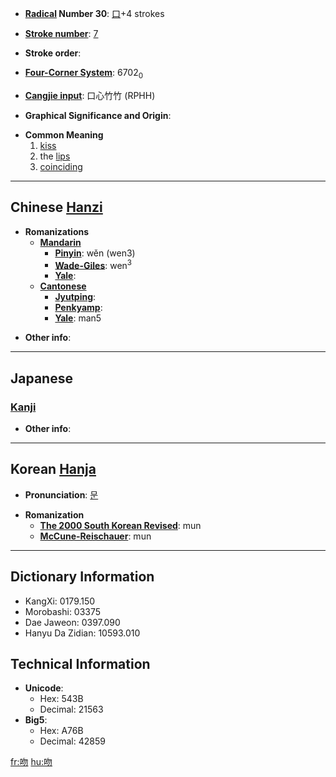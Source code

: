 * '''[[Wiktionary:Chinese radical index| Radical]] Number 30''': [[Wiktionary:Chinese radical index 口|口]]+4 strokes

* '''[[Wiktionary:Chinese total strokes index|Stroke number]]''': [[Wiktionary:Chinese total strokes index 7|7]]

* '''Stroke order''': 

* '''[[Wiktionary:Chinese four corner index|Four-Corner System]]''': 6702<sub>0</sub>

* '''[[Wiktionary:Chinese Cangjie index|Cangjie input]]''': 口心竹竹 (RPHH)

* '''Graphical Significance and Origin''': 

* '''Common Meaning'''
*# [[kiss]]
*# the [[lip]]s
*# [[coinciding]]

----

== Chinese [[Hanzi]] ==

* '''Romanizations'''
** '''[[Mandarin]]'''
*** '''[[Pinyin]]''': wěn (wen3)
*** '''[[Wade-Giles]]''': wen<sup>3</sup>
*** '''[[Yale]]''': 
** '''[[Cantonese]]'''
*** '''[[Jyutping]]''':
*** '''[[Penkyamp]]''': 
*** '''[[Yale]]''': man5

* '''Other info''': 

----

==Japanese==

===[[Kanji]]===
{{kanji|on readings=[[ふん]] (fun), [[ぶん]] (bun)
|kun readings=[[くちさき]] (kuchisaki)
}}

* '''Other info''':  

----

== Korean [[Hanja]] ==

* '''Pronunciation''': [[문]]

* '''Romanization'''
** '''[[The 2000 South Korean Revised Romanization|The 2000 South Korean Revised]]''': mun
** '''[[McCune-Reischauer]]''': mun

----

== Dictionary Information ==

* KangXi: 0179.150
* Morobashi: 03375
* Dae Jaweon: 0397.090
* Hanyu Da Zidian: 10593.010

== Technical Information ==

* '''Unicode''':
** Hex: 543B
** Decimal: 21563
* '''Big5''':
** Hex: A76B
** Decimal: 42859

[[fr:吻]]
[[hu:吻]]